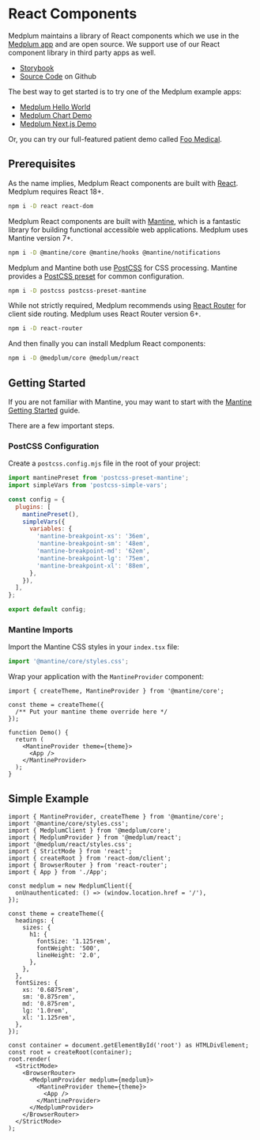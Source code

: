 # React Components

Medplum maintains a library of React components which we use in the [Medplum app](../app/index.md) and are open source. We support use of our React component library in third party apps as well.

- [Storybook](https://storybook.medplum.com/?path=/docs/medplum-introduction--docs)
- [Source Code](https://github.com/medplum/medplum/tree/main/packages/react) on Github

The best way to get started is to try one of the Medplum example apps:

- [Medplum Hello World](https://github.com/medplum/medplum/tree/main/examples/medplum-hello-world)
- [Medplum Chart Demo](https://github.com/medplum/medplum/tree/main/examples/medplum-chart-demo)
- [Medplum Next.js Demo](https://github.com/medplum/medplum/tree/main/examples/medplum-nextjs-demo)

Or, you can try our full-featured patient demo called [Foo Medical](https://github.com/medplum/medplum/tree/main/examples/foomedical).

## Prerequisites

As the name implies, Medplum React components are built with [React](https://reactjs.org/). Medplum requires React 18+.

```bash
npm i -D react react-dom
```

Medplum React components are built with [Mantine](https://mantine.dev/), which is a fantastic library for building functional accessible web applications. Medplum uses Mantine version 7+.

```bash
npm i -D @mantine/core @mantine/hooks @mantine/notifications
```

Medplum and Mantine both use [PostCSS](https://postcss.org/) for CSS processing. Mantine provides a [PostCSS preset](https://mantine.dev/theming/postcss) for common configuration.

```bash
npm i -D postcss postcss-preset-mantine
```

While not strictly required, Medplum recommends using [React Router](https://reactrouter.com/) for client side routing. Medplum uses React Router version 6+.

```bash
npm i -D react-router
```

And then finally you can install Medplum React components:

```bash
npm i -D @medplum/core @medplum/react
```

## Getting Started

If you are not familiar with Mantine, you may want to start with the [Mantine Getting Started](https://mantine.dev/getting-started/) guide.

There are a few important steps.

### PostCSS Configuration

Create a `postcss.config.mjs` file in the root of your project:

```javascript
import mantinePreset from 'postcss-preset-mantine';
import simpleVars from 'postcss-simple-vars';

const config = {
  plugins: [
    mantinePreset(),
    simpleVars({
      variables: {
        'mantine-breakpoint-xs': '36em',
        'mantine-breakpoint-sm': '48em',
        'mantine-breakpoint-md': '62em',
        'mantine-breakpoint-lg': '75em',
        'mantine-breakpoint-xl': '88em',
      },
    }),
  ],
};

export default config;
```

### Mantine Imports

Import the Mantine CSS styles in your `index.tsx` file:

```typescript
import '@mantine/core/styles.css';
```

Wrap your application with the `MantineProvider` component:

```tsx
import { createTheme, MantineProvider } from '@mantine/core';

const theme = createTheme({
  /** Put your mantine theme override here */
});

function Demo() {
  return (
    <MantineProvider theme={theme}>
      <App />
    </MantineProvider>
  );
}
```

## Simple Example

```tsx
import { MantineProvider, createTheme } from '@mantine/core';
import '@mantine/core/styles.css';
import { MedplumClient } from '@medplum/core';
import { MedplumProvider } from '@medplum/react';
import '@medplum/react/styles.css';
import { StrictMode } from 'react';
import { createRoot } from 'react-dom/client';
import { BrowserRouter } from 'react-router';
import { App } from './App';

const medplum = new MedplumClient({
  onUnauthenticated: () => (window.location.href = '/'),
});

const theme = createTheme({
  headings: {
    sizes: {
      h1: {
        fontSize: '1.125rem',
        fontWeight: '500',
        lineHeight: '2.0',
      },
    },
  },
  fontSizes: {
    xs: '0.6875rem',
    sm: '0.875rem',
    md: '0.875rem',
    lg: '1.0rem',
    xl: '1.125rem',
  },
});

const container = document.getElementById('root') as HTMLDivElement;
const root = createRoot(container);
root.render(
  <StrictMode>
    <BrowserRouter>
      <MedplumProvider medplum={medplum}>
        <MantineProvider theme={theme}>
          <App />
        </MantineProvider>
      </MedplumProvider>
    </BrowserRouter>
  </StrictMode>
);
```

